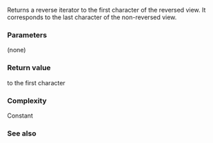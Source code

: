 {{cpp/experimental/basic_string_view/title | rbegin | crbegin}}
{{cpp/experimental/basic_string_view/navbar}}
{{dcl begin}}
{{dcl | since=libfund_ts |
constexpr const_reverse_iterator rbegin() const noexcept;
}}
{{dcl | since=libfund_ts |
constexpr const_reverse_iterator crbegin() const noexcept;
}}
{{dcl end}}

Returns a reverse iterator to the first character of the reversed view. It corresponds to the last character of the non-reversed view.

{{image|range-rbegin-rend.svg}}

===Parameters===
(none)

===Return value===
{{tt|const_reverse_iterator}} to the first character

===Complexity===
Constant

===See also===

{{dsc begin}}
{{dsc inc | cpp/experimental/basic_string_view/dsc rend}}
{{dsc end}}